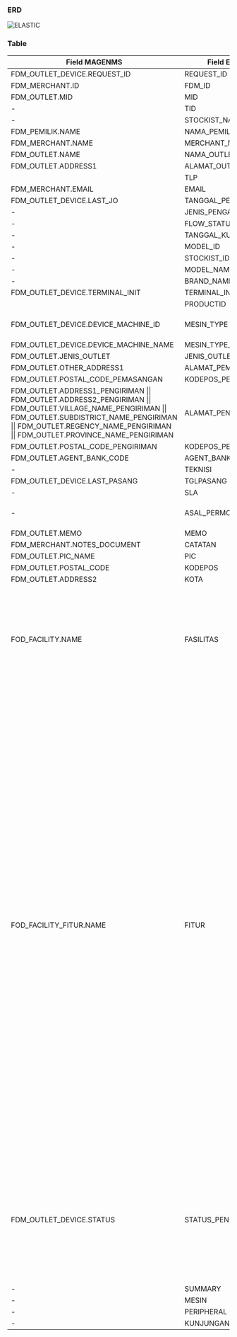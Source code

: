 ### **ERD**
![ELASTIC](/img/dokumen_magenta/elastic.png)

### **Table**
| Field MAGENMS                                                                                                                                                                                                                           | Field Elastic      | Value                                                                                                                                                                                                                                                                                                                                                                                                                                                                                                                                                                                                                                                                                                                                                                                                                                                                                                                                                                                                                                                                                                         |
|-----------------------------------------------------------------------------------------------------------------------------------------------------------------------------------------------------------------------------------------|--------------------|---------------------------------------------------------------------------------------------------------------------------------------------------------------------------------------------------------------------------------------------------------------------------------------------------------------------------------------------------------------------------------------------------------------------------------------------------------------------------------------------------------------------------------------------------------------------------------------------------------------------------------------------------------------------------------------------------------------------------------------------------------------------------------------------------------------------------------------------------------------------------------------------------------------------------------------------------------------------------------------------------------------------------------------------------------------------------------------------------------------|
| FDM_OUTLET_DEVICE.REQUEST_ID                                                                                                                                                                                                            | REQUEST_ID         |                                                                                                                                                                                                                                                                                                                                                                                                                                                                                                                                                                                                                                                                                                                                                                                                                                                                                                                                                                                                                                                                                                               |
| FDM_MERCHANT.ID                                                                                                                                                                                                                         | FDM_ID             |                                                                                                                                                                                                                                                                                                                                                                                                                                                                                                                                                                                                                                                                                                                                                                                                                                                                                                                                                                                                                                                                                                               |
| FDM_OUTLET.MID                                                                                                                                                                                                                          | MID                |                                                                                                                                                                                                                                                                                                                                                                                                                                                                                                                                                                                                                                                                                                                                                                                                                                                                                                                                                                                                                                                                                                               |
|                                                                                                                    -                                                                                                                    | TID                | diisi oleh tim elastic                                                                                                                                                                                                                                                                                                                                                                                                                                                                                                                                                                                                                                                                                                                                                                                                                                                                                                                                                                                                                                                                                        |
|                                                                                                                    -                                                                                                                    | STOCKIST_NAME      |                                                                                                                                                                                                                                                                                                                                                                                                                                                                                                                                                                                                                                                                                                                                                                                                                                                                                                                                                                                                                                                                                                               |
| FDM_PEMILIK.NAME                                                                                                                                                                                                                        | NAMA_PEMILIK       |                                                                                                                                                                                                                                                                                                                                                                                                                                                                                                                                                                                                                                                                                                                                                                                                                                                                                                                                                                                                                                                                                                               |
| FDM_MERCHANT.NAME                                                                                                                                                                                                                       | MERCHANT_NAME      |                                                                                                                                                                                                                                                                                                                                                                                                                                                                                                                                                                                                                                                                                                                                                                                                                                                                                                                                                                                                                                                                                                               |
| FDM_OUTLET.NAME                                                                                                                                                                                                                         | NAMA_OUTLET        |                                                                                                                                                                                                                                                                                                                                                                                                                                                                                                                                                                                                                                                                                                                                                                                                                                                                                                                                                                                                                                                                                                               |
| FDM_OUTLET.ADDRESS1                                                                                                                                                                                                                     | ALAMAT_OUTLET      |                                                                                                                                                                                                                                                                                                                                                                                                                                                                                                                                                                                                                                                                                                                                                                                                                                                                                                                                                                                                                                                                                                               |
|                                                                                                                                                                                                                                         | TLP                |                                                                                                                                                                                                                                                                                                                                                                                                                                                                                                                                                                                                                                                                                                                                                                                                                                                                                                                                                                                                                                                                                                               |
| FDM_MERCHANT.EMAIL                                                                                                                                                                                                                      | EMAIL              |                                                                                                                                                                                                                                                                                                                                                                                                                                                                                                                                                                                                                                                                                                                                                                                                                                                                                                                                                                                                                                                                                                               |
| FDM_OUTLET_DEVICE.LAST_JO                                                                                                                                                                                                               | TANGGAL_PENGAJUAN  |                                                                                                                                                                                                                                                                                                                                                                                                                                                                                                                                                                                                                                                                                                                                                                                                                                                                                                                                                                                                                                                                                                               |
|                                                                                                                    -                                                                                                                    | JENIS_PENGAJUAN    |                                                                                                                                                                                                                                                                                                                                                                                                                                                                                                                                                                                                                                                                                                                                                                                                                                                                                                                                                                                                                                                                                                               |
|                                                                                                                    -                                                                                                                    | FLOW_STATUS_ID     | diisi oleh tim elastic                                                                                                                                                                                                                                                                                                                                                                                                                                                                                                                                                                                                                                                                                                                                                                                                                                                                                                                                                                                                                                                                                        |
|                                                                                                                    -                                                                                                                    | TANGGAL_KUNJUNGAN1 | diisi oleh tim elastic                                                                                                                                                                                                                                                                                                                                                                                                                                                                                                                                                                                                                                                                                                                                                                                                                                                                                                                                                                                                                                                                                        |
|                                                                                                                    -                                                                                                                    | MODEL_ID           | diisi oleh tim elastic                                                                                                                                                                                                                                                                                                                                                                                                                                                                                                                                                                                                                                                                                                                                                                                                                                                                                                                                                                                                                                                                                        |
|                                                                                                                    -                                                                                                                    | STOCKIST_ID        | diisi oleh tim elastic                                                                                                                                                                                                                                                                                                                                                                                                                                                                                                                                                                                                                                                                                                                                                                                                                                                                                                                                                                                                                                                                                        |
|                                                                                                                    -                                                                                                                    | MODEL_NAME         | diisi oleh tim elastic                                                                                                                                                                                                                                                                                                                                                                                                                                                                                                                                                                                                                                                                                                                                                                                                                                                                                                                                                                                                                                                                                        |
|                                                                                                                    -                                                                                                                    | BRAND_NAME         | diisi oleh tim elastic                                                                                                                                                                                                                                                                                                                                                                                                                                                                                                                                                                                                                                                                                                                                                                                                                                                                                                                                                                                                                                                                                        |
| FDM_OUTLET_DEVICE.TERMINAL_INIT                                                                                                                                                                                                         | TERMINAL_INIT      |                                                                                                                                                                                                                                                                                                                                                                                                                                                                                                                                                                                                                                                                                                                                                                                                                                                                                                                                                                                                                                                                                                               |
|                                                                                                                                                                                                                                         | PRODUCTID          |                                                                                                                                                                                                                                                                                                                                                                                                                                                                                                                                                                                                                                                                                                                                                                                                                                                                                                                                                                                                                                                                                                               |
| FDM_OUTLET_DEVICE.DEVICE_MACHINE_ID                                                                                                                                                                                                     | MESIN_TYPE         | 1 = EDC, 2 = API QRIS, 3 = APOS, 4 = QRIS STATIS                                                                                                                                                                                                                                                                                                                                                                                                                                                                                                                                                                                                                                                                                                                                                                                                                                                                                                                                                                                                                                                              |
| FDM_OUTLET_DEVICE.DEVICE_MACHINE_NAME                                                                                                                                                                                                   | MESIN_TYPE_NAME    |                                                                                                                                                                                                                                                                                                                                                                                                                                                                                                                                                                                                                                                                                                                                                                                                                                                                                                                                                                                                                                                                                                               |
| FDM_OUTLET.JENIS_OUTLET                                                                                                                                                                                                                 | JENIS_OUTLET       |                                                                                                                                                                                                                                                                                                                                                                                                                                                                                                                                                                                                                                                                                                                                                                                                                                                                                                                                                                                                                                                                                                               |
| FDM_OUTLET.OTHER_ADDRESS1                                                                                                                                                                                                               | ALAMAT_PEMASANGAN  |                                                                                                                                                                                                                                                                                                                                                                                                                                                                                                                                                                                                                                                                                                                                                                                                                                                                                                                                                                                                                                                                                                               |
| FDM_OUTLET.POSTAL_CODE_PEMASANGAN                                                                                                                                                                                                       | KODEPOS_PEMASANGAN |                                                                                                                                                                                                                                                                                                                                                                                                                                                                                                                                                                                                                                                                                                                                                                                                                                                                                                                                                                                                                                                                                                               |
| FDM_OUTLET.ADDRESS1_PENGIRIMAN \|\| FDM_OUTLET.ADDRESS2_PENGIRIMAN \|\| FDM_OUTLET.VILLAGE_NAME_PENGIRIMAN \|\| FDM_OUTLET.SUBDISTRICT_NAME_PENGIRIMAN \|\| FDM_OUTLET.REGENCY_NAME_PENGIRIMAN \|\| FDM_OUTLET.PROVINCE_NAME_PENGIRIMAN | ALAMAT_PENGIRIMAN  |                                                                                                                                                                                                                                                                                                                                                                                                                                                                                                                                                                                                                                                                                                                                                                                                                                                                                                                                                                                                                                                                                                               |
| FDM_OUTLET.POSTAL_CODE_PENGIRIMAN                                                                                                                                                                                                       | KODEPOS_PENGIRIMAN |                                                                                                                                                                                                                                                                                                                                                                                                                                                                                                                                                                                                                                                                                                                                                                                                                                                                                                                                                                                                                                                                                                               |
| FDM_OUTLET.AGENT_BANK_CODE                                                                                                                                                                                                              | AGENT_BANK_CODE    |                                                                                                                                                                                                                                                                                                                                                                                                                                                                                                                                                                                                                                                                                                                                                                                                                                                                                                                                                                                                                                                                                                               |
|                                                                                                                    -                                                                                                                    | TEKNISI            | diisi oleh tim elastic                                                                                                                                                                                                                                                                                                                                                                                                                                                                                                                                                                                                                                                                                                                                                                                                                                                                                                                                                                                                                                                                                        |
| FDM_OUTLET_DEVICE.LAST_PASANG                                                                                                                                                                                                           | TGLPASANG          |                                                                                                                                                                                                                                                                                                                                                                                                                                                                                                                                                                                                                                                                                                                                                                                                                                                                                                                                                                                                                                                                                                               |
|                                                                                                                    -                                                                                                                    | SLA                | diisi oleh tim elastic                                                                                                                                                                                                                                                                                                                                                                                                                                                                                                                                                                                                                                                                                                                                                                                                                                                                                                                                                                                                                                                                                        |
|                                                                                                                    -                                                                                                                    | ASAL_PERMOHONAN    | otomatis diisi dari request type (MCB / MAGENTA)                                                                                                                                                                                                                                                                                                                                                                                                                                                                                                                                                                                                                                                                                                                                                                                                                                                                                                                                                                                                                                                              |
| FDM_OUTLET.MEMO                                                                                                                                                                                                                         | MEMO               |                                                                                                                                                                                                                                                                                                                                                                                                                                                                                                                                                                                                                                                                                                                                                                                                                                                                                                                                                                                                                                                                                                               |
| FDM_MERCHANT.NOTES_DOCUMENT                                                                                                                                                                                                             | CATATAN            |                                                                                                                                                                                                                                                                                                                                                                                                                                                                                                                                                                                                                                                                                                                                                                                                                                                                                                                                                                                                                                                                                                               |
| FDM_OUTLET.PIC_NAME                                                                                                                                                                                                                     | PIC                |                                                                                                                                                                                                                                                                                                                                                                                                                                                                                                                                                                                                                                                                                                                                                                                                                                                                                                                                                                                                                                                                                                               |
| FDM_OUTLET.POSTAL_CODE                                                                                                                                                                                                                  | KODEPOS            |                                                                                                                                                                                                                                                                                                                                                                                                                                                                                                                                                                                                                                                                                                                                                                                                                                                                                                                                                                                                                                                                                                               |
| FDM_OUTLET.ADDRESS2                                                                                                                                                                                                                     | KOTA               |                                                                                                                                                                                                                                                                                                                                                                                                                                                                                                                                                                                                                                                                                                                                                                                                                                                                                                                                                                                                                                                                                                               |
| FOD_FACILITY.NAME                                                                                                                                                                                                                       | FASILITAS          | Berupa array/list dari fasilitas yang di ajukan seperti : - QRIS - Kredit - Lainnya - E-CommerceCredit - CREDIT - Free Uang Iuran - DEBIT - LAINNYA - Sakuku - CMR - FLAZZ - Debit - Flazz - Force Settlement Day - Auto Settle                                                                                                                                                                                                                                                                                                                                                                                                                                                                                                                                                                                                                                                                                                                                                                                                                                                                               |
| FOD_FACILITY_FITUR.NAME                                                                                                                                                                                                                 | FITUR              | Berupa array/list dari fitur dari fasilitas yang diajukan, seperti: Adjustment, Amex MNA, Amex Mna, Audit Report, Audit Report Debit, Audit Report Kredit, BCA Non Reguler SQ, BCA Reguler SQ, BCA SQ, Card Ver+Offline+Release Card Ver, Ceck and Print Saldo Reward, Cicilan 0%, Cicilan Non Reguler (0%) -, Cicilan Regular, Cicilan Reguler, Custom Masking Merchant Copy, DCC, DESKTOP, EAL, ECR, ECR Lock Screen, ECR Masking, EDC Compliment, Enable Fee Debit, Enable Fee Kredit, Fare & Non Fare, Flazz Payment, Flazz Perdana, Flazz Perdana + Harga Perdana, Flazz Positif List, Flazz Top Up Kartu + Update Saldo, Flazz Top Up Tunai, Flazz Topup Kartu, Flazz Topup Kartu + Update Saldo, Flazz Topup Tunai, Fleet Card dan Update Saldo, Loyalty, Loyalty Debit, Loyalty Kredit, MPN, Maksimum Amount, Manual Key In + Show Expiry, Number of Print, Number of Reprint, Off Line, Payment Link, Pembayaran, Positive List / Fleet, QRIS Dinamis, QRIS Statis, Refund, Reward, Sakuku, Show Expired Date, Show Expiry Date Card, Single Amount, Tips, Transfer Virtual Account, Tunai BCA, Void |
| FDM_OUTLET_DEVICE.STATUS                                                                                                                                                                                                                | STATUS_PENGAJUAN   | Value disesuaikan dengan progress saat ini, seperti: - PTEN REGISTRATION FAILED - Tunda Tarik - Proses Penarikan - GAGAL TARIK - Berhasil Tarik - SendJOSuccess - TundaTarik - GetTeknisi - GenerateTMSAposFailed - Proses Pemasangan - CLOSED - StockBelumTersedia                                                                                                                                                                                                                                                                                                                                                                                                                                                                                                                                                                                                                                                                                                                                                                                                                                           |
|                                                                                                                    -                                                                                                                    | SUMMARY            | diisi oleh tim elastic                                                                                                                                                                                                                                                                                                                                                                                                                                                                                                                                                                                                                                                                                                                                                                                                                                                                                                                                                                                                                                                                                        |
|                                                                                                                    -                                                                                                                    | MESIN              | diisi oleh tim elastic                                                                                                                                                                                                                                                                                                                                                                                                                                                                                                                                                                                                                                                                                                                                                                                                                                                                                                                                                                                                                                                                                        |
|                                                                                                                    -                                                                                                                    | PERIPHERAL         | diisi oleh tim elastic                                                                                                                                                                                                                                                                                                                                                                                                                                                                                                                                                                                                                                                                                                                                                                                                                                                                                                                                                                                                                                                                                        |
|                                                                                                                    -                                                                                                                    | KUNJUNGAN          | diisi oleh tim elastic                                                                                                                                                                                                                                                                                                                                                                                                                                                                                                                                                                                                                                                                                                                                                                                                                                                                                                                                                                                                                                                                                        |